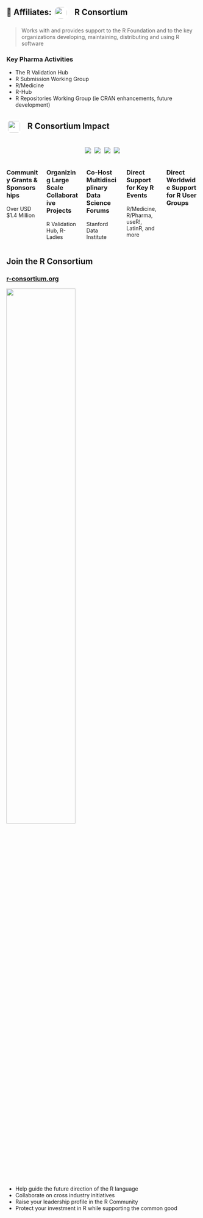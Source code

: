 ## 🤝 Affiliates: ![](resources/r-consortium.png){height="1.5em" style="padding: 0.2em; margin: 0 0.5em 0 0; border-radius: 0.8em; background: #FFF; vertical-align: middle;"} [R Consortium]{.hidden} {transition="slide-in"}

::: {style="font-size: 1.0em"}
> Works with and provides support to the R Foundation and to the key
> organizations developing, maintaining, distributing and using R software
:::

### Key Pharma Activities

* The R Validation Hub
* R Submission Working Group
* R/Medicine
* R-Hub
* R Repositories Working Group (ie CRAN enhancements, future development)

## ![](resources/r-consortium.png){height="1.5em" style="padding: 0.2em; margin: 0 0.5em 0 0; border-radius: 0.5em; background: #FFF; vertical-align: middle;"} [R Consortium]{.hidden} Impact

<style>
.image-container {
  display: flex;
  flex-direction: column;
  align-items: center;
}

.image-container img {
  margin: 0.2em;
  max-width: 7em;  /* Adjust the size of the images as needed */
  vertical-align: middle;
}
</style>

<div class="image-container">
  <img src="resources/r-ladies-logo.png">
  <img src="resources/latinr-logo.png">
  <img src="resources/r-medicine-logo.png">
  <img src="resources/useR-logo.png">
</div>

::: {.columns}
::: {.column width="25%" .panel .center .font-size-smaller}
### Community Grants & Sponsorships
Over USD $1.4 Million
:::

::: {.column width="25%" .panel .center .font-size-smaller}
### Organizing Large Scale Collaborative Projects
R Validation Hub, R-Ladies
:::

::: {.column width="25%" .panel .center .font-size-smaller}
### Co-Host Multidisciplinary Data Science Forums
Stanford Data Institute
:::

::: {.column width="25%" .panel .center .font-size-smaller}
### Direct Support for Key R Events
R/Medicine, R/Pharma, useR!, LatinR, and more
:::

::: {.column width="25%" .panel .center .font-size-smaller}
### Direct Worldwide Support for R User Groups
:::
:::

## Join the R Consortium

### [r-consortium.org](https://www.r-consortium.org)

![](resources/rc-logo.png){ width="60%" .nostretch }

* Help guide the future direction of the R language
* Collaborate on cross industry initiatives
* Raise your leadership profile in the R Community
* Protect your investment in R while supporting the common good

